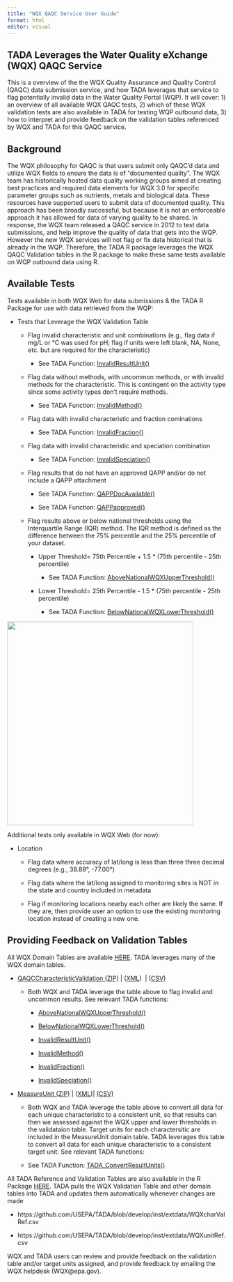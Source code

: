 ```yaml
---
title: "WQX QAQC Service User Guide"
format: html
editor: visual
---
```


## TADA Leverages the Water Quality eXchange (WQX) QAQC Service

This is a overview of the the WQX Quality Assurance and Quality Control (QAQC) data submission service, and how TADA leverages that service to flag potentially invalid data in the Water Quality Portal (WQP). It will cover: 1) an overview of all available WQX QAQC tests, 2) which of these WQX validation tests are also available in TADA for testing WQP outbound data, 3) how to interpret and provide feedback on the validation tables referenced by WQX and TADA for this QAQC service.

## Background

The WQX philosophy for QAQC is that users submit only QAQC'd data and utilize WQX fields to ensure the data is of "documented quality". The WQX team has historically hosted data quality working groups aimed at creating best practices and required data elements for WQX 3.0 for specific parameter groups such as nutrients, metals and biological data. These resources have supported users to submit data of documented quality. This approach has been broadly successful, but because it is not an enforceable approach it has allowed for data of varying quality to be shared. In response, the WQX team released a QAQC service in 2012 to test data submissions, and help improve the quality of data that gets into the WQP. However the new WQX services will not flag or fix data historical that is already in the WQP. Therefore, the TADA R package leverages the WQX QAQC Validation tables in the R package to make these same tests available on WQP outbound data using R.

## Available Tests

Tests available in both WQX Web for data submissions & the TADA R Package for use with data retrieved from the WQP:

-   Tests that Leverage the WQX Validation Table

    -   Flag invalid characteristic and unit combinations (e.g., flag data if mg/L or °C was used for pH; flag if units were left blank, NA, None, etc. but are required for the characteristic)

        -   See TADA Function: [InvalidResultUnit()](https://usepa.github.io/TADA/reference/InvalidResultUnit.html)

    -   Flag data without methods, with uncommon methods, or with invalid methods for the characteristic. This is contingent on the activity type since some activity types don't require methods.

        -   See TADA Function: [InvalidMethod()](https://usepa.github.io/TADA/reference/InvalidMethod.html)

    -   Flag data with invalid characteristic and fraction cominations

        -   See TADA Function: [InvalidFraction()](https://usepa.github.io/TADA/reference/InvalidFraction.html)

    -   Flag data with invalid characteristic and speciation combination

        -   See TADA Function: [InvalidSpeciation()](https://usepa.github.io/TADA/reference/InvalidSpeciation.html)

    -   Flag results that do not have an approved QAPP and/or do not include a QAPP attachment

        -   See TADA Function: [QAPPDocAvailable()](https://usepa.github.io/TADA/reference/QAPPDocAvailable.html)

        -   See TADA Function: [QAPPapproved()](https://usepa.github.io/TADA/reference/QAPPapproved.html)

    -   Flag results above or below national thresholds using the Interquartile Range (IQR) method. The IQR method is defined as the difference between the 75% percentile and the 25% percentile of your dataset.

        -   Upper Threshold= 75th Percentile + 1.5 \* (75th percentile - 25th percentile)

            -   See TADA Function: [AboveNationalWQXUpperThreshold()](https://usepa.github.io/TADA/reference/AboveNationalWQXUpperThreshold.html)

        -   Lower Threshold= 25th Percentile - 1.5 \* (75th percentile - 25th percentile)

            -   See TADA Function: [BelowNationalWQXLowerThreshold()](https://usepa.github.io/TADA/reference/BelowNationalWQXLowerThreshold.html)

[![](images/IQR.png){width="428" height="467"}](https://en.wikipedia.org/wiki/Interquartile_range)

Additional tests only available in WQX Web (for now):

-   Location

    -   Flag data where accuracy of lat/long is less than three three decimal degrees (e.g., 38.88°, -77.00°)

    -   Flag data where the lat/long assigned to monitoring sites is NOT in the state and country included in metadata

    -   Flag if monitoring locations nearby each other are likely the same. If they are, then provide user an option to use the existing monitoring location instead of creating a new one.

## Providing Feedback on Validation Tables

All WQX Domain Tables are available [HERE](https://www.epa.gov/waterdata/storage-and-retrieval-and-water-quality-exchange-domain-services-and-downloads). TADA leverages many of the WQX domain tables.

-   [QAQCCharacteristicValidation (ZIP)](https://cdx.epa.gov/wqx/download/DomainValues/QAQCCharacteristicValidation_CSV.zip) \| ([XML](https://cdx.epa.gov/wqx/download/DomainValues/QAQCCharacteristicValidation.zip))  \| ([CSV)](https://cdx.epa.gov/wqx/download/DomainValues/QAQCCharacteristicValidation.CSV)

    -   Both WQX and TADA leverage the table above to flag invalid and uncommon results. See relevant TADA functions:

        -   [AboveNationalWQXUpperThreshold()](https://usepa.github.io/TADA/reference/AboveNationalWQXUpperThreshold.html)

        -   [BelowNationalWQXLowerThreshold()](https://usepa.github.io/TADA/reference/BelowNationalWQXLowerThreshold.html)

        -   [InvalidResultUnit()](https://usepa.github.io/TADA/reference/InvalidResultUnit.html)

        -   [InvalidMethod()](https://usepa.github.io/TADA/reference/InvalidMethod.html)

        -   [InvalidFraction()](https://usepa.github.io/TADA/reference/InvalidFraction.html)

        -   [InvalidSpeciation()](https://usepa.github.io/TADA/reference/InvalidSpeciation.html)

-   [MeasureUnit (ZIP)](https://cdx.epa.gov/wqx/download/DomainValues/MeasureUnit_CSV.zip) \| ([XML](https://cdx.epa.gov/wqx/download/DomainValues/MeasureUnit.zip))\| [(CSV)](https://cdx.epa.gov/wqx/download/DomainValues/MeasureUnit.CSV)

    -   Both WQX and TADA leverage the table above to convert all data for each unique characteristic to a consistent unit, so that results can then we assessed against the WQX upper and lower thresholds in the validataion table. Target units for each charactersitic are included in the MeasureUnit domain table. TADA leverages this table to convert all data for each unique characteristic to a consistent target unit. See relevant TADA functions:

    -   See TADA Function: [TADA_ConvertResultUnits()](https://usepa.github.io/TADA/reference/ConvertResultUnits.html)

All TADA Reference and Validation Tables are also available in the R Package [HERE](https://github.com/USEPA/TADA/tree/develop/inst/extdata). TADA pulls the WQX Validation Table and other domain tables into TADA and updates them automatically whenever changes are made

-   https://github.com/USEPA/TADA/blob/develop/inst/extdata/WQXcharValRef.csv

-   https://github.com/USEPA/TADA/blob/develop/inst/extdata/WQXunitRef.csv

WQX and TADA users can review and provide feedback on the validation table and/or target units assigned, and provide feedback by emailing the WQX helpdesk (WQX\@epa.gov).
